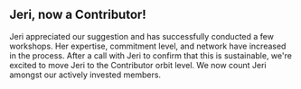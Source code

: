 
## Jeri, now a Contributor!

Jeri appreciated our suggestion and has successfully conducted a few workshops.
Her expertise, commitment level, and network have increased in the process.
After a call with Jeri to confirm that this is sustainable, we're
excited to move Jeri to the Contributor orbit level. We now count Jeri amongst
our actively invested members.

